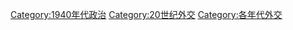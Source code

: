 [[Category:1940年代政治|Category:1940年代政治]]
[[Category:20世纪外交|Category:20世纪外交]]
[[Category:各年代外交|Category:各年代外交]]